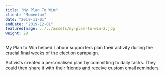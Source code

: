 ```yaml
---
title: "My Plan To Win"
client: "Momentum"
date: "2019-11-01"
endDate: "2019-12-01"
featuredImage: ../../assets/my-plan-to-win-2.jpg
weight: 28
---
```


My Plan to Win helped Labour supporters plan their activity during the crucial final weeks of the election campaign.

Activists created a personalised plan by committing to daily tasks. They could then share it with their friends and receive custom email reminders.
